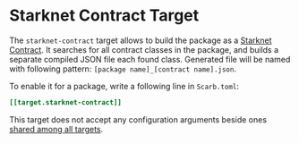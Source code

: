 # Starknet Contract Target

The `starknet-contract` target allows to build the package as a [Starknet Contract](https://docs.starknet.io/documentation/getting_started/intro/).
It searches for all contract classes in the package, and builds a separate compiled JSON file each found class.
Generated file will be named with following pattern: `[package name]_[contract name].json`.

To enable it for a package, write a following line in `Scarb.toml`:

```toml
[[target.starknet-contract]]
```

This target does not accept any configuration arguments beside ones [shared among all targets](../reference/targets#configuring-a-target).
